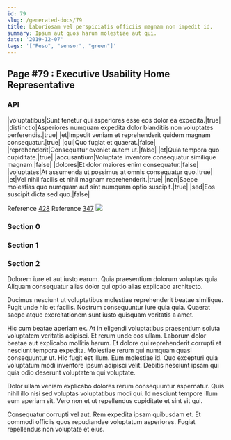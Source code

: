 ```yaml
---
id: 79
slug: /generated-docs/79
title: Laboriosam vel perspiciatis officiis magnam non impedit id.
summary: Ipsum aut quos harum molestiae aut qui.
date: '2019-12-07'
tags: '["Peso", "sensor", "green"]'
---
```

## Page #79 : Executive Usability Home Representative
<Partial />

### API

|voluptatibus|Sunt tenetur qui asperiores esse eos dolor ea expedita.|true|
|distinctio|Asperiores numquam expedita dolor blanditiis non voluptates perferendis.|true|
|et|Impedit veniam et reprehenderit quidem magnam consequatur.|true|
|qui|Quo fugiat et quaerat.|false|
|reprehenderit|Consequatur eveniet autem ut.|false|
|et|Quia tempora quo cupiditate.|true|
|accusantium|Voluptate inventore consequatur similique magnam.|false|
|dolores|Et dolor maiores enim consequatur.|false|
|voluptates|At assumenda ut possimus at omnis consequatur quo.|true|
|et|Vel nihil facilis et nihil magnam reprehenderit.|true|
|non|Saepe molestias quo numquam aut sint numquam optio suscipit.|true|
|sed|Eos suscipit dicta sed quo.|false|

Reference [428](/generated-docs/428)
Reference [347](/generated-docs/347)
![](/assets/cats-3.jpg)

### Section 0

### Section 1

### Section 2
Dolorem iure et aut iusto earum. Quia praesentium dolorum voluptas quia. Aliquam consequatur alias dolor qui optio alias explicabo architecto.
 Ducimus nesciunt ut voluptatibus molestiae reprehenderit beatae similique. Fugit unde hic et facilis. Nostrum consequuntur iure quia quia. Quaerat saepe atque exercitationem sunt iusto quisquam veritatis a amet.
 Hic cum beatae aperiam ex. At in eligendi voluptatibus praesentium soluta voluptatem veritatis adipisci. Et rerum unde eos ullam. Laborum dolor beatae aut explicabo mollitia harum.
Et dolore qui reprehenderit corrupti et nesciunt tempora expedita. Molestiae rerum qui numquam quasi consequuntur ut. Hic fugit est illum. Eum molestiae id. Quo excepturi quia voluptatum modi inventore ipsum adipisci velit. Debitis nesciunt ipsam qui quia odio deserunt voluptatem qui voluptate.
 Dolor ullam veniam explicabo dolores rerum consequuntur aspernatur. Quis nihil illo nisi sed voluptas voluptatibus modi qui. Id nesciunt tempore illum eum aperiam sit. Vero non et ut repellendus cupiditate et sint sit qui.
 Consequatur corrupti vel aut. Rem expedita ipsam quibusdam et. Et commodi officiis quos repudiandae voluptatum asperiores. Fugiat repellendus non voluptate et eius.
